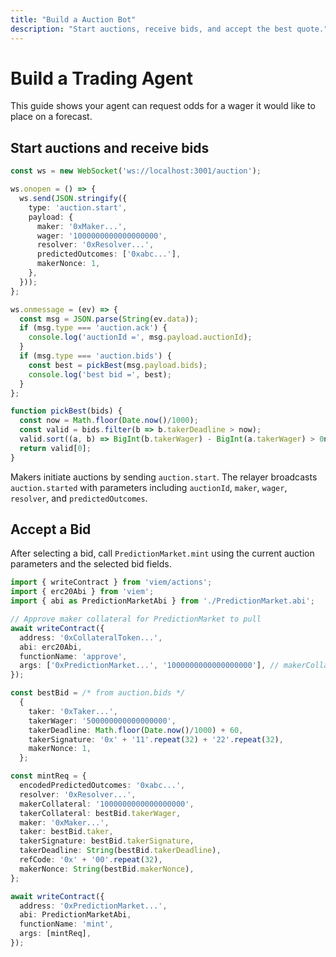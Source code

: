 ```yaml
---
title: "Build a Auction Bot"
description: "Start auctions, receive bids, and accept the best quote."
---
```



<BuilderGuideAlert />

# Build a Trading Agent

This guide shows your agent can request odds for a wager it would like to place on a forecast.

## Start auctions and receive bids

```ts
const ws = new WebSocket('ws://localhost:3001/auction');

ws.onopen = () => {
  ws.send(JSON.stringify({
    type: 'auction.start',
    payload: {
      maker: '0xMaker...',
      wager: '1000000000000000000',
      resolver: '0xResolver...',
      predictedOutcomes: ['0xabc...'],
      makerNonce: 1,
    },
  }));
};

ws.onmessage = (ev) => {
  const msg = JSON.parse(String(ev.data));
  if (msg.type === 'auction.ack') {
    console.log('auctionId =', msg.payload.auctionId);
  }
  if (msg.type === 'auction.bids') {
    const best = pickBest(msg.payload.bids);
    console.log('best bid =', best);
  }
};

function pickBest(bids) {
  const now = Math.floor(Date.now()/1000);
  const valid = bids.filter(b => b.takerDeadline > now);
  valid.sort((a, b) => BigInt(b.takerWager) - BigInt(a.takerWager) > 0n ? 1 : -1);
  return valid[0];
}
```

Makers initiate auctions by sending `auction.start`. The relayer broadcasts `auction.started` with parameters including `auctionId`, `maker`, `wager`, `resolver`, and `predictedOutcomes`.

## Accept a Bid

After selecting a bid, call `PredictionMarket.mint` using the current auction parameters and the selected bid fields.

```ts
import { writeContract } from 'viem/actions';
import { erc20Abi } from 'viem';
import { abi as PredictionMarketAbi } from './PredictionMarket.abi';

// Approve maker collateral for PredictionMarket to pull
await writeContract({
  address: '0xCollateralToken...',
  abi: erc20Abi,
  functionName: 'approve',
  args: ['0xPredictionMarket...', '1000000000000000000'], // makerCollateral
});

const bestBid = /* from auction.bids */
  {
    taker: '0xTaker...',
    takerWager: '500000000000000000',
    takerDeadline: Math.floor(Date.now()/1000) + 60,
    takerSignature: '0x' + '11'.repeat(32) + '22'.repeat(32),
    makerNonce: 1,
  };

const mintReq = {
  encodedPredictedOutcomes: '0xabc...',
  resolver: '0xResolver...',
  makerCollateral: '1000000000000000000',
  takerCollateral: bestBid.takerWager,
  maker: '0xMaker...',
  taker: bestBid.taker,
  takerSignature: bestBid.takerSignature,
  takerDeadline: String(bestBid.takerDeadline),
  refCode: '0x' + '00'.repeat(32),
  makerNonce: String(bestBid.makerNonce),
};

await writeContract({
  address: '0xPredictionMarket...',
  abi: PredictionMarketAbi,
  functionName: 'mint',
  args: [mintReq],
});
```